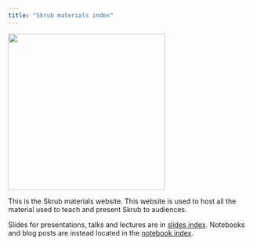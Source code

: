 ```yaml
---
title: "Skrub materials index"
---
```


![](images/skrub.svg){width=320 fig-align="center"}

This is the Skrub materials website. This website is used to host all the material used to teach and present Skrub to audiences. 

Slides for presentations, talks and lectures are in [slides index](slides/index_slides.qmd).
Notebooks and blog posts are instead located in the [notebook index](notebooks/index_notebooks.qmd).